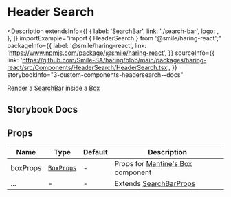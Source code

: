 
# Header Search

<Description
  extendsInfo={[
    {
      label: 'SearchBar',
      link: './search-bar',
      logo: <GitHubLogo />,
    },
  ]}
  importExample="import { HeaderSearch } from '@smile/haring-react';"
  packageInfo={{
    label: '@smile/haring-react',
    link: 'https://www.npmjs.com/package/@smile/haring-react',
  }}
  sourceInfo={{
    link: 'https://github.com/Smile-SA/haring/blob/main/packages/haring-react/src/Components/HeaderSearch/HeaderSearch.tsx',
  }}
  storybookInfo="3-custom-components-headersearch--docs"
>
  Render a [SearchBar](./search-bar) inside a
  [Box](https://v6.mantine.dev/core/box/)
</Description>

## Storybook Docs

<StorybookEmbed storyId="3-custom-components-headersearch--docs" height="900" />

## Props

| Name     | Type                                           | Default | Description                                                           |
| -------- | ---------------------------------------------- | ------- | --------------------------------------------------------------------- |
| boxProps | [`BoxProps`](https://v6.mantine.dev/core/box/) | -       | Props for [Mantine's Box](https://v6.mantine.dev/core/box/) component |
| ...      | -                                              | -       | Extends [SearchBarProps](./search-bar#props)                          |
